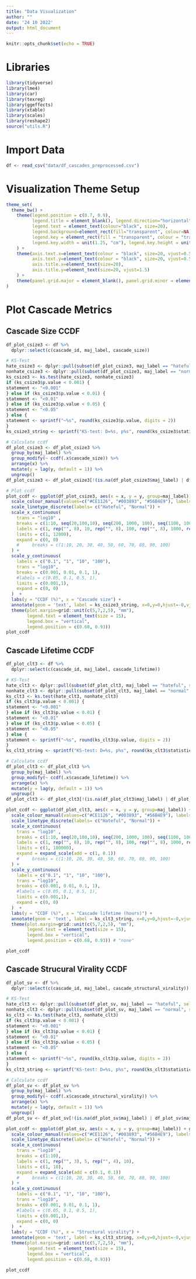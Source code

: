```yaml
---
title: "Data Visualization"
author: ""
date: '24 10 2022'
output: html_document
---
```



```r
knitr::opts_chunk$set(echo = TRUE)
```


# Libraries


```r
library(tidyverse)
library(lme4)
library(car)
library(texreg)
library(ggeffects)
library(xtable)
library(scales)
library(reshape2)
source("utils.R")
```


# Import Data


```r
df <- read_csv("data/df_cascades_preprocessed.csv")
```


# Visualization Theme Setup


```r
theme_set(
  theme_bw() +
    theme(legend.position = c(0.7, 0.9),
          legend.title = element_blank(), legend.direction="horizontal",
          legend.text = element_text(colour="black", size=20), 
          legend.background=element_rect(fill="transparent", colour=NA),
          legend.key = element_rect(fill = "transparent", colour = "transparent"),
          legend.key.width = unit(1.25, "cm"), legend.key.height = unit(1.25, "cm")
    ) + 
    theme(axis.text.x=element_text(colour = "black", size=20, vjust=0.5), 
          axis.text.y=element_text(colour = "black", size=20, vjust=0.5),
          axis.title.x=element_text(size=20), 
          axis.title.y=element_text(size=20, vjust=1.5)
    ) +
    theme(panel.grid.major = element_blank(), panel.grid.minor = element_blank())
)
```


# Plot Cascade Metrics

## Cascade Size CCDF


```r
df_plot_csize3 <- df %>%
  dplyr::select(c(cascade_id, maj_label, cascade_size))

# KS-Test
hate_csize3 <- dplyr::pull(subset(df_plot_csize3, maj_label == "hateful", select = cascade_size), cascade_size)
nonhate_csize3 <- dplyr::pull(subset(df_plot_csize3, maj_label == "normal", select = cascade_size), cascade_size)
ks_csize3 <- ks.test(hate_csize3, nonhate_csize3)
if (ks_csize3$p.value < 0.001) {
statement <- "<0.001"
} else if (ks_csize3$p.value < 0.01) {
statement <- "<0.01"
} else if (ks_csize3$p.value < 0.05) {
statement <- "<0.05"
} else {
statement <- sprintf("~%s", round(ks_csize3$p.value, digits = 2))
}
ks_csize3_string <- sprintf("KS-test: D=%s, p%s", round(ks_csize3$statistic, digits = 2), statement)

# Calculate ccdf
df_plot_csize3 <- df_plot_csize3 %>%
  group_by(maj_label) %>%
  group_modify(~ ccdf(.x$cascade_size)) %>%
  arrange(x) %>%
  mutate(y = lag(y, default = 1)) %>%
  ungroup()
df_plot_csize3 <- df_plot_csize3[!(is.na(df_plot_csize3$maj_label) | df_plot_csize3$maj_label==""), ]

# Plot ccdf
plot_ccdf <- ggplot(df_plot_csize3, aes(x = x, y = y, group=maj_label)) + geom_line(aes(group = maj_label, color=maj_label, linetype = maj_label), size = 1.5) + #, linetype="dashed"
  scale_colour_manual(values=c("#CE1126", "#003893", "#56B4E9"), labels= c("Hateful", "Normal")) +
  scale_linetype_discrete(labels= c("Hateful", "Normal")) + 
  scale_x_continuous(
    trans = "log10" ,
    breaks = c(1:10, seq(20,100,10), seq(200, 1000, 100), seq(1100, 10000, 1000)),
    labels = c(1, rep("", 8), 10, rep("", 8), 100, rep("", 8), 1000, rep("", 8), "10K"),
    limits = c(1, 12000),
    expand = c(0, 0)
    #     breaks = c(1:10, 20, 30, 40, 50, 60, 70, 80, 90, 100)
  ) +
  scale_y_continuous(
    labels = c("0.1", "1", "10", "100"),
    trans = "log10",
    breaks = c(0.001, 0.01, 0.1, 1),
    #labels = c(0.05, 0.1, 0.5, 1),
    limits = c(0.001,1),
    expand = c(0, 0)
  )  +
  labs(y = "CCDF (%)", x = "Cascade size") + 
  annotate(geom = 'text', label = ks_csize3_string, x=0,y=0,hjust=-0,vjust=-0.5, size = 4.5) +
  theme(plot.margin=grid::unit(c(5,7,2,5), "mm"),
        legend.text = element_text(size = 15),
        legend.box = "vertical",
        legend.position = c(0.68, 0.93))
plot_ccdf
```



## Cascade Lifetime CCDF


```r
df_plot_clt3 <- df %>%
  dplyr::select(c(cascade_id, maj_label, cascade_lifetime))

# KS-Test
hate_clt3 <- dplyr::pull(subset(df_plot_clt3, maj_label == "hateful", select = cascade_lifetime), cascade_lifetime)
nonhate_clt3 <- dplyr::pull(subset(df_plot_clt3, maj_label == "normal", select = cascade_lifetime), cascade_lifetime)
ks_clt3 <- ks.test(hate_clt3, nonhate_clt3)
if (ks_clt3$p.value < 0.001) {
statement <- "<0.001"
} else if (ks_clt3$p.value < 0.01) {
statement <- "<0.01"
} else if (ks_clt3$p.value < 0.05) {
statement <- "<0.05"
} else {
statement <- sprintf("~%s", round(ks_clt3$p.value, digits = 2))
}
ks_clt3_string <- sprintf("KS-test: D=%s, p%s", round(ks_clt3$statistic, digits = 2), statement)

# Calculate ccdf
df_plot_clt3 <- df_plot_clt3 %>%
  group_by(maj_label) %>%
  group_modify(~ ccdf(.x$cascade_lifetime)) %>%
  arrange(x) %>%
  mutate(y = lag(y, default = 1)) %>%
  ungroup()
df_plot_clt3 <- df_plot_clt3[!(is.na(df_plot_clt3$maj_label) | df_plot_clt3$maj_label==""), ]

plot_ccdf <- ggplot(df_plot_clt3, aes(x = x, y = y, group=maj_label)) + geom_line(aes(group = maj_label, color=maj_label, linetype = maj_label), size = 1.5) + #, linetype="dashed"
  scale_colour_manual(values=c("#CE1126", "#003893", "#56B4E9"), labels= c("Hateful", "Normal")) +
  scale_linetype_discrete(labels= c("Hateful", "Normal")) + 
  scale_x_continuous(
    trans = "log10" ,
    breaks = c(1:10, seq(20,100,10), seq(200, 1000, 100), seq(1100, 10000, 1000), seq(20000, 100000, 10000)),
    labels = c(1, rep("", 8), 10, rep("", 8), 100, rep("", 8), 1000, rep("", 8), "10K", rep("", 8), "100K"),
    limits = c(1, 100000),
    expand = expand_scale(add = c(1, 0.1))
    #     breaks = c(1:10, 20, 30, 40, 50, 60, 70, 80, 90, 100)
  ) +
  scale_y_continuous(
    labels = c("0.1", "1", "10", "100"),
    trans = "log10",
    breaks = c(0.001, 0.01, 0.1, 1),
    #labels = c(0.05, 0.1, 0.5, 1),
    limits = c(0.001,1),
    expand = c(0, 0)
  )  +
  labs(y = "CCDF (%)", x = "Cascade lifetime (hours)") +
  annotate(geom = 'text', label = ks_clt3_string, x=0,y=0,hjust=-0,vjust=-0.5, size = 4.5) +
  theme(plot.margin=grid::unit(c(5,7,2,5), "mm"),
        legend.text = element_text(size = 15),
        legend.box = "vertical",
        legend.position = c(0.68, 0.93)) # "none"

plot_ccdf
```



## Cascade Strucural Virality CCDF


```r
df_plot_sv <- df %>%
  dplyr::select(c(cascade_id, maj_label, cascade_structural_virality))

# KS-Test
hate_clt3 <- dplyr::pull(subset(df_plot_sv, maj_label == "hateful", select = cascade_structural_virality), cascade_structural_virality)
nonhate_clt3 <- dplyr::pull(subset(df_plot_sv, maj_label == "normal", select = cascade_structural_virality), cascade_structural_virality)
ks_clt3 <- ks.test(hate_clt3, nonhate_clt3)
if (ks_clt3$p.value < 0.001) {
statement <- "<0.001"
} else if (ks_clt3$p.value < 0.01) {
statement <- "<0.01"
} else if (ks_clt3$p.value < 0.05) {
statement <- "<0.05"
} else {
statement <- sprintf("~%s", round(ks_clt3$p.value, digits = 2))
}
ks_clt3_string <- sprintf("KS-test: D=%s, p%s", round(ks_clt3$statistic, digits = 2), statement)

# Calculate ccdf
df_plot_sv <- df_plot_sv %>%
  group_by(maj_label) %>%
  group_modify(~ ccdf(.x$cascade_structural_virality)) %>%
  arrange(x) %>%
  mutate(y = lag(y, default = 1)) %>%
  ungroup()
df_plot_sv <- df_plot_sv[!(is.na(df_plot_sv$maj_label) | df_plot_sv$maj_label==""), ]

plot_ccdf <- ggplot(df_plot_sv, aes(x = x, y = y, group=maj_label)) + geom_line(aes(group = maj_label, color=maj_label, linetype = maj_label), size = 1.5) + #, linetype="dashed"
  scale_colour_manual(values=c("#CE1126", "#003893", "#56B4E9"), labels= c("Hateful", "Normal")) +
  scale_linetype_discrete(labels= c("Hateful", "Normal")) + 
  scale_x_continuous(
    trans = "log10" ,
    breaks = c(1:10),
    labels = c(1, rep("", 3), 5, rep("", 4), 10),
    limits = c(1, 10),
    expand = expand_scale(add = c(0.1, 0.1))
    #     breaks = c(1:10, 20, 30, 40, 50, 60, 70, 80, 90, 100)
  ) +
  scale_y_continuous(
    labels = c("0.1", "1", "10", "100"),
    trans = "log10",
    breaks = c(0.001, 0.01, 0.1, 1),
    #labels = c(0.05, 0.1, 0.5, 1),
    limits = c(0.001,1),
    expand = c(0, 0)
  )  +
  labs(y = "CCDF (%)", x = "Structural virality") +
  annotate(geom = 'text', label = ks_clt3_string, x=0,y=0,hjust=-0,vjust=-0.5, size = 4.5) +
  theme(plot.margin=grid::unit(c(5,7,2,5), "mm"),
        legend.text = element_text(size = 15),
        legend.box = "vertical",
        legend.position = c(0.68, 0.93))

plot_ccdf
```